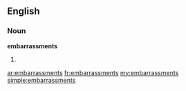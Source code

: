 ==English==

===Noun===
'''embarrassments'''

# {{plural of|[[embarrassment]]}}

[[ar:embarrassments]]
[[fr:embarrassments]]
[[my:embarrassments]]
[[simple:embarrassments]]